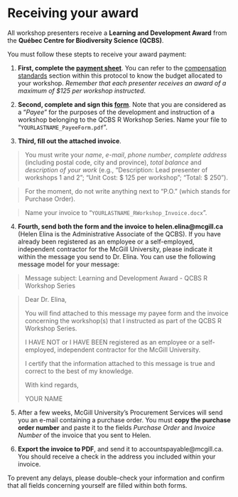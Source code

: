 # Receiving your award

All workshop presenters receive a **Learning and Development Award** from the **Québec Centre for Biodiversity Science (QCBS)**.

You must follow these stepts to receive your award payment:

1. **First, complete the [payment sheet]()**. You can refer to the [compensation standards]() section within this protocol to know the budget allocated to your workshop. *Remember that each presenter receives an award of a maximum of $125 per workshop instructed*.

2. **Second, complete and sign this [form]()**. Note that you are considered as a “*Payee*” for the purposes of the development and instruction of a workshop belonging to the QCBS R Workshop Series. Name your file to "`YOURLASTNAME_PayeeForm.pdf`".

3. **Third, fill out the attached invoice**. 

  > You must write your *name*, *e-mail*, *phone number*, *complete address* (including postal code, city and province), *total balance* and *description of your work* (e.g., "Description: Lead presenter of workshops 1 and 2"; "Unit Cost: $ 125 per workshop"; "Total: $ 250"). 
  
  > For the moment, do not write anything next to "P.O." (which stands for Purchase Order). 
  
  > Name your invoice to "`YOURLASTNAME_RWorkshop_Invoice.docx`".

4. **Fourth, send both the form and the invoice to helen.elina@mcgill.ca** (Helen Elina is the Administrative Associate of the QCBS). If you have already been registered as an employee or a self-employed, independent contractor for the McGill University, please indicate it within the message you send to Dr. Elina. You can use the following message model for your message:

> Message subject: Learning and Development Award - QCBS R Workshop Series

> Dear Dr. Elina,
>
> You will find attached to this message my payee form and the invoice concerning the workshop(s) that I instructed as part of the QCBS R Workshop Series.
>
> I HAVE NOT or I HAVE BEEN registered as an employee or a self-employed, independent contractor for the McGill University.
>
> I certify that the information attached to this message is true and correct to the best of my knowledge.
>
> With kind regards,
>
> YOUR NAME


5. After a few weeks, McGill University's Procurement Services will send you an e-mail containing a purchase order. You must **copy the purchase order number** and paste it to the fields *Purchase Order* and *Invoice Number* of the invoice that you sent to Helen. 

6. **Export the invoice to PDF**, and send it to accountspayable@mcgill.ca. You should receive a check in the address you included within your invoice.

To prevent any delays, please double-check your information and confirm that all fields concerning yourself are filled within both forms.

